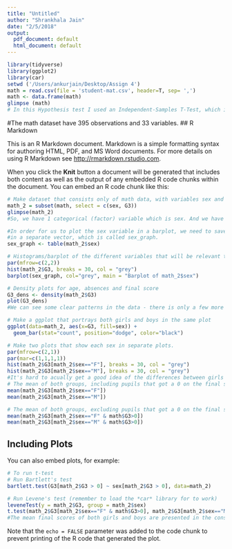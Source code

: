 ```yaml
---
title: "Untitled"
author: "Shrankhala Jain"
date: "2/5/2018"
output:
  pdf_document: default
  html_document: default
---
```


```r
library(tidyverse)
library(ggplot2)
library(car)
setwd ('/Users/ankurjain/Desktop/Assign 4')
math = read.csv(file = 'student-mat.csv', header=T, sep= ',')
math <- data.frame(math)
glimpse (math) 
# In this Hypothesis test I used an Independent-Samples T-Test, which is used to compare two sample means from different populations regarding the same variable to determine whether the difference between the two means is statistically significant or occurred by chance alone.
```
#The math dataset have 395 observations and 33 variables.
## R Markdown

This is an R Markdown document. Markdown is a simple formatting syntax for authoring HTML, PDF, and MS Word documents. For more details on using R Markdown see <http://rmarkdown.rstudio.com>.

When you click the **Knit** button a document will be generated that includes both content as well as the output of any embedded R code chunks within the document. You can embed an R code chunk like this:

```r
# Make dataset that consists only of math data, with variables sex and final grade.
math_2 = subset(math, select = c(sex, G3))
glimpse(math_2)
#So, we have 1 categorical (factor) variable which is sex. And we have 1 quantitative variable which is G3 (final test score).When we make a t-test, what we usually do is test whether a hypothesis is likely to be true or false.

#In order for us to plot the sex variable in a barplot, we need to save the table information
#in a separate vector, which is called sex_graph. 
sex_graph <- table(math_2$sex)

# Histograms/barplot of the different variables that will be relevant to the statistical tests. 
par(mfrow=c(2,2))
hist(math_2$G3, breaks = 30, col = "grey")
barplot(sex_graph, col="grey", main = "Barplot of math_2$sex")

# Density plots for age, absences and final score
G3_dens <- density(math_2$G3)
plot(G3_dens)
#We can see some clear patterns in the data - there is only a few more females than males, and the final score on math is approximately evenly distributed. 

# Make a ggplot that portrays both girls and boys in the same plot
ggplot(data=math_2, aes(x=G3, fill=sex)) +
  geom_bar(stat="count", position="dodge", color="black")

# Make two plots that show each sex in separate plots.
par(mfrow=c(2,1))
par(mar=c(1,1,1,1))
hist(math_2$G3[math_2$sex=="F"], breaks = 30, col = "grey")
hist(math_2$G3[math_2$sex=="M"], breaks = 30, col = "grey")
#It's hard to acually get a good idea of the differences between girls and boys based on visual presentations of the data. They look to be rather evenly distributed between the two groups, which is great. Let's try doing the means for both groups, with and without the people who failed the test.
# The mean of both groups, including pupils that got a 0 on the final score
mean(math_2$G3[math_2$sex=="F"])
mean(math_2$G3[math_2$sex=="M"])

# The mean of both groups, excluding pupils that got a 0 on the final score
mean(math_2$G3[math_2$sex=="F" & math$G3>0])
mean(math_2$G3[math_2$sex=="M" & math$G3>0])


```

## Including Plots

You can also embed plots, for example:

```r
# To run t-test
# Run Bartlett's test
bartlett.test(G3[math_2$G3 > 0] ~ sex[math_2$G3 > 0], data=math_2)

# Run Levene's test (remember to load the *car* library for to work)
leveneTest(y = math_2$G3, group = math_2$sex)
t.test(math_2$G3[math_2$sex=="F" & math$G3>0], math_2$G3[math_2$sex=="M" & math$G3>0])
#The mean final scores of both girls and boys are presented in the console after running the t-test. The girls had a score of 11.20, and the boys had a mean score of 11.86 - this difference is equal to 0.66.

```

Note that the `echo = FALSE` parameter was added to the code chunk to prevent printing of the R code that generated the plot.
